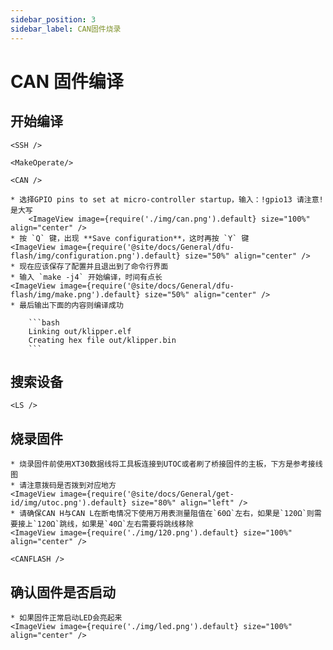 ```yaml
---
sidebar_position: 3
sidebar_label: CAN固件烧录
---
```



# CAN 固件编译

## 开始编译

    <SSH />

    <MakeOperate/>

    <CAN />

    * 选择GPIO pins to set at micro-controller startup，输入：!gpio13 请注意!是大写
        <ImageView image={require('./img/can.png').default} size="100%" align="center" />
    * 按 `Q` 键，出现 **Save configuration**，这时再按 `Y` 键
    <ImageView image={require('@site/docs/General/dfu-flash/img/configuration.png').default} size="50%" align="center" />
    * 现在应该保存了配置并且退出到了命令行界面
    * 输入 `make -j4` 开始编译，时间有点长
    <ImageView image={require('@site/docs/General/dfu-flash/img/make.png').default} size="50%" align="center" />
    * 最后输出下面的内容则编译成功

        ```bash
        Linking out/klipper.elf
        Creating hex file out/klipper.bin
        ```

## 搜索设备

    <LS />


## 烧录固件

    * 烧录固件前使用XT30数据线将工具板连接到UTOC或者刷了桥接固件的主板，下方是参考接线图
    * 请注意拨码是否拨到对应地方
    <ImageView image={require('@site/docs/General/get-id/img/utoc.png').default} size="80%" align="left" />
    * 请确保CAN H与CAN L在断电情况下使用万用表测量阻值在`60Ω`左右，如果是`120Ω`则需要接上`120Ω`跳线，如果是`40Ω`左右需要将跳线移除
    <ImageView image={require('./img/120.png').default} size="100%" align="center" />

    <CANFLASH />

## 确认固件是否启动

    * 如果固件正常启动LED会亮起来
    <ImageView image={require('./img/led.png').default} size="100%" align="center" />

